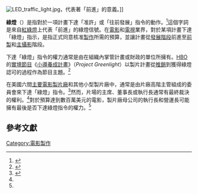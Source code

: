 [[File:LED_traffic_light.jpg|thumb]]，代表著「前進」的意義。]]

'''綠燈'''（{{lang-en|green-light}}）是指對於一項計畫下達「准許」或「往前發展」指令的動作。<ref>{{cite web |url=http://www.encyclopedia.com/doc/1O999-greenlight.html |title=Green light (dictionary definition) |publisher=Encyclopedia.com |accessdate=2009-01-17 |archive-date=2009-11-20 |archive-url=https://web.archive.org/web/20091120010911/http://www.encyclopedia.com/doc/1O999-greenlight.html |dead-url=no }}</ref>這個字詞是來自[[紅綠燈|紅綠燈]]上代表「前進」的綠燈信號。在[[電影業|電影]]和[[電視節目|電視]]業界，對於某項計畫下達「綠燈」指示，是指正式同意核准[[電影製作|製作]]所需的預算，並讓計畫從[[電影製作|發展階段]]前進至[[前製|前製]]和[[主攝影|主攝影]]階段。

下達「綠燈」指令的權力通常是由在組織內掌管計畫或財政的單位所擁有。[[HBO|HBO]]的[[實境節目|實境節目]]《[[小導養成計畫|小導養成計畫]]》（''Project Greenlight''）以製片計畫從[[推銷_(電影製作)|推銷]]到獲得綠燈認可的過程作為節目主題。<ref>{{cite web |url=http://www.hbo.com/greenlight/ |title=Project Greenlight |publisher=[[HBO|HBO]] |accessdate=2009-01-17 |archiveurl=https://web.archive.org/web/20081218025145/http://www.hbo.com/greenlight/ |archivedate=2008-12-18 |deadurl=yes }}</ref>

在美國六間[[主要電影製片廠|主要電影製片廠]]和其他小型製片廠中，通常是由片廠高階主管組成的委員會來下達「綠燈」指令。<ref name="Lang">{{cite news|last1=Lang|first1=Brent|author2=Lucas Shaw|title=Who Has Greenlight Power in Hollywood? A Studio-by-Studio Guide|url=http://www.thewrap.com/hollywood-greenlighting-power/|accessdate=2015-03-29|work=The Wrap|publisher=The Wrap News Inc.|date=2013-11-19|archive-date=2015-04-02|archive-url=https://web.archive.org/web/20150402130806/http://www.thewrap.com/hollywood-greenlighting-power/|dead-url=no}}</ref>然而，片場的主席、董事長或執行長通常有最終裁決的權利。<ref name="Lang" />對於預算達到數百萬美元的電影，製片廠母公司的執行長和營運長可能擁有最後是否下達綠燈指令的權力。<ref name="Lang" />

== 參考文獻 ==
{{Reflist}}

[[Category:電影製作|Category:電影製作]]